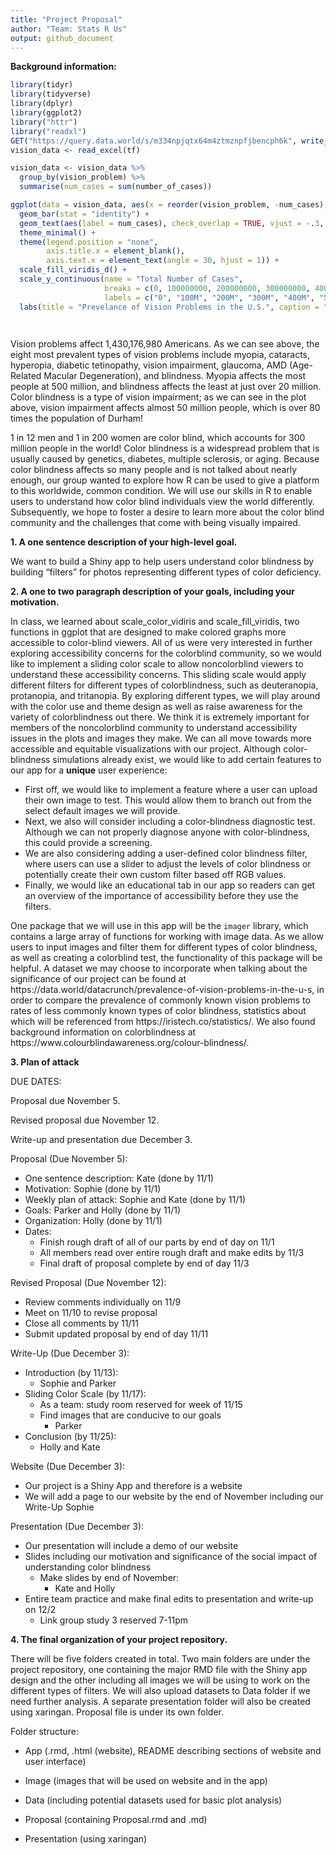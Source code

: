 ```yaml
---
title: "Project Proposal"
author: "Team: Stats R Us"
output: github_document
---
```


**Background information:**

```r
library(tidyr)
library(tidyverse)
library(dplyr)
library(ggplot2)
library("httr")
library("readxl")
GET("https://query.data.world/s/m334npjqtx64m4ztmznpfjbencph6k", write_disk(tf <- tempfile(fileext = ".xlsx")))
vision_data <- read_excel(tf)
```

```r
vision_data <- vision_data %>%
  group_by(vision_problem) %>%
  summarise(num_cases = sum(number_of_cases))
```

```r
ggplot(data = vision_data, aes(x = reorder(vision_problem, -num_cases), y = num_cases, fill = vision_problem)) +
  geom_bar(stat = "identity") +
  geom_text(aes(label = num_cases), check_overlap = TRUE, vjust = -.3, size = 3) +
  theme_minimal() +
  theme(legend.position = "none",
        axis.title.x = element_blank(),
        axis.text.x = element_text(angle = 30, hjust = 1)) +
  scale_fill_viridis_d() +
  scale_y_continuous(name = "Total Number of Cases",
                     breaks = c(0, 100000000, 200000000, 300000000, 400000000, 500000000, 600000000),
                     labels = c("0", "100M", "200M", "300M", "400M", "500M", "600M")) +
  labs(title = "Prevelance of Vision Problems in the U.S.", caption = "Data sourced from data.world")

  
```
  
  Vision problems affect 1,430,176,980 Americans. As we can see above, the eight 
  most prevalent types of vision problems include myopia, cataracts, hyperopia, 
  diabetic tetinopathy, vision impairment, glaucoma, AMD (Age-Related Macular 
  Degeneration), and blindness. Myopia affects the most people at 500 million, 
  and blindness affects the least at just over 20 million. Color blindness is a 
  type of vision impairment; as we can see in the plot above, vision impairment 
  affects almost 50 million people, which is over 80 times the population of 
  Durham! 

  1 in 12 men and 1 in 200 women are color blind, which accounts for 300 million 
  people in the world! Color blindness is a widespread problem that is usually 
  caused by genetics, diabetes, multiple sclerosis, or aging. Because color 
  blindness affects so many people and is not talked about nearly enough, our
  group wanted to explore how R can be used to give a platform to this 
  worldwide, common condition. We will use our skills in R to enable users to 
  understand how color blind individuals view the world differently. 
  Subsequently, we hope to foster a desire to learn more about the color blind 
  community and the challenges that come with being visually impaired. 


**1. A one sentence description of your high-level goal.**

We want to build a Shiny app to help users understand color blindness by 
building “filters” for photos representing different types of color deficiency. 

**2. A one to two paragraph description of your goals, including your motivation.**

In class, we learned about scale_color_vidiris and scale_fill_viridis, two 
functions in ggplot that are designed to make colored graphs more accessible 
to color-blind viewers. All of us were very interested in further exploring 
accessibility concerns for the colorblind community, so we would like to 
implement a sliding color scale to allow noncolorblind viewers to understand 
these accessibility concerns. This sliding scale would apply different filters for different types of colorblindness, such as deuteranopia, protanopia, and 
tritanopia. By exploring different types, we will play around with the color 
use and theme design as well as raise awareness for the variety of 
colorblindness out there. We think it is extremely important for members of the noncolorblind community to understand accessibility issues in the plots and images they make. We can all move towards more accessible and equitable 
visualizations with our project. Although color-blindness simulations already exist, we would like to add certain features to our app for a **unique** user experience: 

  -   First off, we would like to implement a feature where a user can upload their own image to test. This would allow them to branch out from the select default images we will provide. 
  -   Next, we also will consider including a color-blindness diagnostic test. Although we can not properly diagnose anyone with color-blindness, this could provide a screening. 
  -   We are also considering adding a user-defined color blindness filter, where users can use a slider to adjust the levels of color blindness or potentially create their own custom filter based off RGB values. 
  -   Finally, we would like an educational tab in our app so readers can get an overview of the importance of accessibility before they use the filters.

One package that we will use in this app will be the `imager` library, which 
contains a large array of functions for working with image data. As we allow 
users to input images and filter them for different types of color blindness, 
as well as creating a colorblind test, the functionality of this package will 
be helpful. A dataset we may choose to incorporate when talking about the 
significance of our project can be found at 
https://data.world/datacrunch/prevalence-of-vision-problems-in-the-u-s, 
in order to compare the prevalence of commonly known vision problems to rates 
of less commonly known types of color blindness, statistics about which will 
be referenced from https://iristech.co/statistics/. We also found background information on colorblindness at https://www.colourblindawareness.org/colour-blindness/. 


**3. Plan of attack**

DUE DATES:

Proposal due November 5.

Revised proposal due November 12.

Write-up and presentation due December 3.


Proposal (Due November 5):

- One sentence description: Kate (done by 11/1)
- Motivation: Sophie (done by 11/1)
- Weekly plan of attack: Sophie and Kate (done by 11/1)
- Goals: Parker and Holly (done by 11/1)
- Organization: Holly (done by 11/1)
- Dates: 
  - Finish rough draft of all of our parts by end of day on 11/1
  - All members read over entire rough draft and make edits by 11/3
  - Final draft of proposal complete by end of day 11/3


Revised Proposal (Due November 12):

- Review comments individually on 11/9
- Meet on 11/10 to revise proposal
- Close all comments by 11/11
- Submit updated proposal by end of day 11/11


Write-Up (Due December 3):

- Introduction (by 11/13):
  - Sophie and Parker
- Sliding Color Scale (by 11/17):
  - As a team: study room reserved for week of 11/15
  - Find images that are conducive to our goals
    - Parker
- Conclusion (by 11/25):
  - Holly and Kate


Website (Due December 3): 

- Our project is a Shiny App and therefore is a website
- We will add a page to our website by the end of November including our Write-Up
Sophie


Presentation (Due December 3):

- Our presentation will include a demo of our website 
- Slides including our motivation and significance of the social impact of understanding color blindness
  - Make slides by end of November: 
    - Kate and Holly
- Entire team practice and make final edits to presentation and write-up on 12/2 
  - Link group study 3 reserved 7-11pm


**4. The final organization of your project repository.** 

There will be five folders created in total. Two main folders are under the project repository, one containing the major RMD file with the Shiny app design and the other including all images we will be using to work on the different types of filters. We will also upload datasets to Data folder if we need further analysis. A separate presentation folder will also be created using xaringan. Proposal file is under its own folder.

Folder structure: 

- App (.rmd, .html (website), README describing sections of website and user interface)

- Image (images that will be used on website and in the app)

- Data (including potential datasets used for basic plot analysis)

- Proposal (containing Proposal.rmd and .md)

- Presentation (using xaringan) 



